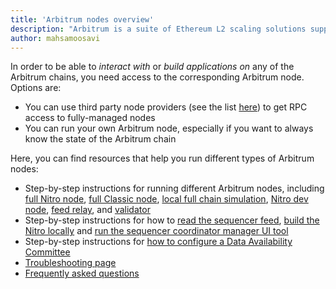 ```yaml
---
title: 'Arbitrum nodes overview'
description: "Arbitrum is a suite of Ethereum L2 scaling solutions supported by a decentralized network of nodes. This guide introduces you to Arbitrum's node types and how they work together to scale Ethereum."
author: mahsamoosavi
---
```


In order to be able to _interact with_ or _build applications on_ any of the Arbitrum chains, you need access to the corresponding Arbitrum node. Options are:

- You can use third party node providers (see the list [here](/build-decentralized-apps/reference/01-node-providers.mdx)) to get RPC access to fully-managed nodes
- You can run your own Arbitrum node, especially if you want to always know the state of the Arbitrum chain

Here, you can find resources that help you run different types of Arbitrum nodes:

- Step-by-step instructions for running different Arbitrum nodes, including [full Nitro node](/run-arbitrum-node/03-run-full-node.md), [full Classic node](/run-arbitrum-node/more-types/03-run-classic-node.md), [local full chain simulation](/run-arbitrum-node/04-run-local-full-chain-simulation.md), [Nitro dev node](/run-arbitrum-node/run-nitro-dev-node.mdx), [feed relay](/run-arbitrum-node/sequencer/01-run-feed-relay.md), and [validator](/run-arbitrum-node/more-types/02-run-validator-node.md)
- Step-by-step instructions for how to [read the sequencer feed](/run-arbitrum-node/sequencer/02-read-sequencer-feed.md), [build the Nitro locally](/run-arbitrum-node/nitro/01-build-nitro-locally.md) and [run the sequencer coordinator manager UI tool](/run-arbitrum-node/sequencer/03-run-sequencer-coordination-manager.md)
- Step-by-step instructions for [how to configure a Data Availability Committee](/run-arbitrum-node/data-availability-committees/01-get-started.md)
- [Troubleshooting page](/run-arbitrum-node/06-troubleshooting.md)
- [Frequently asked questions](/node-running/faq.mdx)
